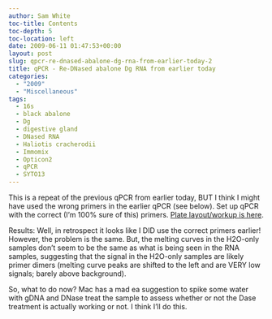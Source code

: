 ```yaml
---
author: Sam White
toc-title: Contents
toc-depth: 5
toc-location: left
date: 2009-06-11 01:47:53+00:00
layout: post
slug: qpcr-re-dnased-abalone-dg-rna-from-earlier-today-2
title: qPCR - Re-DNased abalone Dg RNA from earlier today
categories:
  - "2009"
  - "Miscellaneous"
tags:
  - 16s
  - black abalone
  - Dg
  - digestive gland
  - DNased RNA
  - Haliotis cracherodii
  - Immomix
  - Opticon2
  - qPCR
  - SYTO13
---
```


This is a repeat of the previous qPCR from earlier today, BUT I think I might have used the wrong primers in the earlier qPCR (see below). Set up qPCR with the correct (I'm 100% sure of this) primers. [Plate layout/workup is here](https://eagle.fish.washington.edu/Arabidopsis/Notebook%20Workup%20Files/20090610-02.jpg).

Results: Well, in retrospect it looks like I DID use the correct primers earlier! However, the problem is the same. But, the melting curves in the H2O-only samples don't seem to be the same as what is being seen in the RNA samples, suggesting that the signal in the H2O-only samples are likely primer dimers (melting curve peaks are shifted to the left and are VERY low signals; barely above background).

So, what to do now? Mac has a mad ea suggestion to spike some water with gDNA and DNase treat the sample to assess whether or not the Dase treatment is actually working or not. I think I'll do this.
